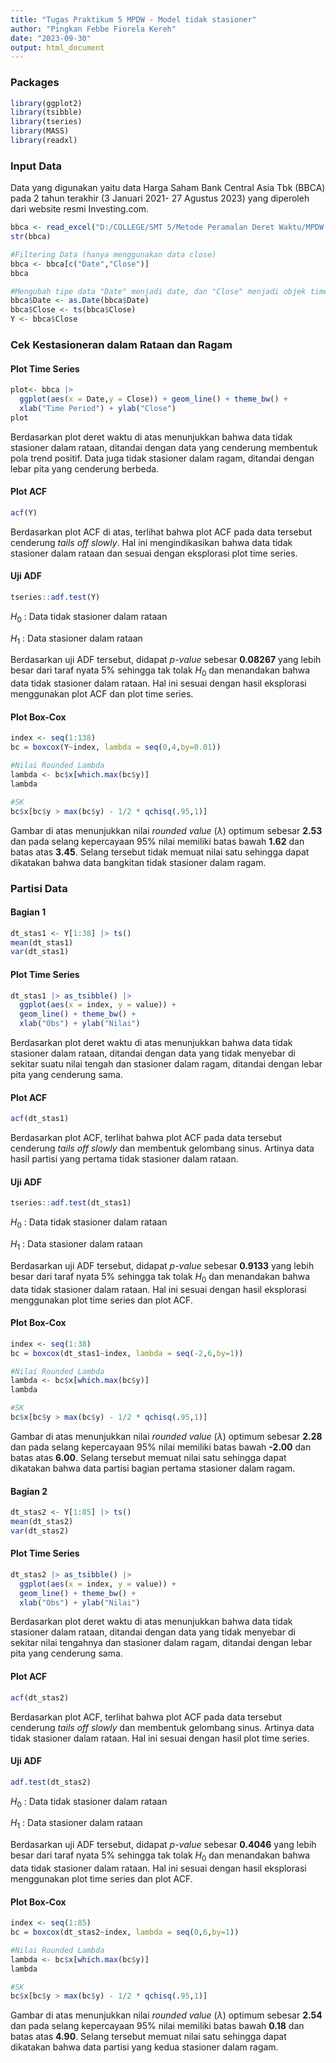 ---
title: "Tugas Praktikum 5 MPDW - Model tidak stasioner"
author: "Pingkan Febbe Fiorela Kereh"
date: "2023-09-30"
output: html_document
---

### Packages

```{r}
library(ggplot2)
library(tsibble)
library(tseries)
library(MASS)
library(readxl)
```

### Input Data

Data yang digunakan yaitu data Harga Saham Bank Central Asia Tbk (BBCA) pada 2 tahun terakhir (3 Januari 2021- 27 Agustus 2023) yang diperoleh dari website resmi Investing.com. 

```{r}
bbca <- read_excel("D:/COLLEGE/SMT 5/Metode Peramalan Deret Waktu/MPDW Tugas Praktikum/Data harga saham bca.xlsx")
str(bbca)
```

```{r}
#Filtering Data (hanya menggunakan data close)
bbca <- bbca[c("Date","Close")]
bbca
```

```{r}
#Mengubah tipe data "Date" menjadi date, dan "Close" menjadi objek time series
bbca$Date <- as.Date(bbca$Date)
bbca$Close <- ts(bbca$Close)
Y <- bbca$Close
```

### Cek Kestasioneran dalam Rataan dan Ragam

#### Plot Time Series

```{r}
plot<- bbca |> 
  ggplot(aes(x = Date,y = Close)) + geom_line() + theme_bw() +
  xlab("Time Period") + ylab("Close")
plot
```

Berdasarkan plot deret waktu di atas menunjukkan bahwa data tidak stasioner dalam rataan, ditandai dengan data yang cenderung membentuk pola trend positif. Data juga tidak stasioner dalam ragam, ditandai dengan lebar pita yang cenderung berbeda.

#### Plot ACF

```{r}
acf(Y)
```

Berdasarkan plot ACF di atas, terlihat bahwa plot ACF pada data tersebut cenderung *tails off slowly*. Hal ini mengindikasikan bahwa data tidak stasioner dalam rataan dan sesuai dengan eksplorasi plot time series.

#### Uji ADF

```{r}
tseries::adf.test(Y)
```

$H_0$ : Data tidak stasioner dalam rataan

$H_1$ : Data stasioner dalam rataan

Berdasarkan uji ADF tersebut, didapat *p-value* sebesar **0.08267** yang lebih besar dari taraf nyata 5% sehingga tak tolak $H_0$ dan menandakan bahwa data tidak stasioner dalam rataan. Hal ini sesuai dengan hasil eksplorasi menggunakan plot ACF dan plot time series.

#### Plot Box-Cox

```{r}
index <- seq(1:138)
bc = boxcox(Y~index, lambda = seq(0,4,by=0.01))

#Nilai Rounded Lambda
lambda <- bc$x[which.max(bc$y)]
lambda

#SK
bc$x[bc$y > max(bc$y) - 1/2 * qchisq(.95,1)]
```

Gambar di atas menunjukkan nilai *rounded value* ($\lambda$) optimum sebesar **2.53** dan pada selang kepercayaan 95% nilai memiliki batas bawah **1.62** dan batas atas **3.45**. Selang tersebut tidak memuat nilai satu sehingga dapat dikatakan bahwa data bangkitan tidak stasioner dalam ragam.

### Partisi Data

#### Bagian 1

```{r}
dt_stas1 <- Y[1:38] |> ts()
mean(dt_stas1)
var(dt_stas1)
```

#### Plot Time Series

```{r}
dt_stas1 |> as_tsibble() |> 
  ggplot(aes(x = index, y = value)) +
  geom_line() + theme_bw() +
  xlab("Obs") + ylab("Nilai")
```

Berdasarkan plot deret waktu di atas menunjukkan bahwa data tidak stasioner dalam rataan, ditandai dengan data yang tidak menyebar di sekitar suatu nilai tengah dan stasioner dalam ragam, ditandai dengan lebar pita yang cenderung sama.

#### Plot ACF

```{r}
acf(dt_stas1)
```

Berdasarkan plot ACF, terlihat bahwa plot ACF pada data tersebut cenderung *tails off slowly* dan membentuk gelombang sinus. Artinya data hasil partisi yang pertama tidak stasioner dalam rataan.

#### Uji ADF

```{r}
tseries::adf.test(dt_stas1)
```

$H_0$ : Data tidak stasioner dalam rataan

$H_1$ : Data stasioner dalam rataan

Berdasarkan uji ADF tersebut, didapat *p-value* sebesar **0.9133** yang lebih besar dari taraf nyata 5% sehingga tak tolak $H_0$ dan menandakan bahwa data tidak stasioner dalam rataan. Hal ini sesuai dengan hasil eksplorasi menggunakan plot time series dan plot ACF.

#### Plot Box-Cox

```{r}
index <- seq(1:38)
bc = boxcox(dt_stas1~index, lambda = seq(-2,6,by=1))

#Nilai Rounded Lambda
lambda <- bc$x[which.max(bc$y)]
lambda

#SK
bc$x[bc$y > max(bc$y) - 1/2 * qchisq(.95,1)]
```

Gambar di atas menunjukkan nilai *rounded value* ($\lambda$) optimum sebesar **2.28** dan pada selang kepercayaan 95% nilai memiliki batas bawah **-2.00** dan batas atas **6.00**. Selang tersebut memuat nilai satu sehingga dapat dikatakan bahwa data partisi bagian pertama stasioner dalam ragam.

#### Bagian 2

```{r}
dt_stas2 <- Y[1:85] |> ts()
mean(dt_stas2)
var(dt_stas2)
```

#### Plot Time Series

```{r}
dt_stas2 |> as_tsibble() |> 
  ggplot(aes(x = index, y = value)) +
  geom_line() + theme_bw() +
  xlab("Obs") + ylab("Nilai")
```

Berdasarkan plot deret waktu di atas menunjukkan bahwa data tidak stasioner dalam rataan, ditandai dengan data yang tidak menyebar di sekitar nilai tengahnya dan stasioner dalam ragam, ditandai dengan lebar pita yang cenderung sama.

#### Plot ACF

```{r}
acf(dt_stas2)
```

Berdasarkan plot ACF, terlihat bahwa plot ACF pada data tersebut cenderung *tails off slowly* dan membentuk gelombang sinus. Artinya data tidak stasioner dalam rataan. Hal ini sesuai dengan hasil plot time series.

#### Uji ADF

```{r}
adf.test(dt_stas2)
```

$H_0$ : Data tidak stasioner dalam rataan

$H_1$ : Data stasioner dalam rataan

Berdasarkan uji ADF tersebut, didapat *p-value* sebesar **0.4046** yang lebih besar dari taraf nyata 5% sehingga tak tolak $H_0$ dan menandakan bahwa data tidak stasioner dalam rataan. Hal ini sesuai dengan hasil eksplorasi menggunakan plot time series dan plot ACF.

#### Plot Box-Cox

```{r}
index <- seq(1:85)
bc = boxcox(dt_stas2~index, lambda = seq(0,6,by=1))

#Nilai Rounded Lambda
lambda <- bc$x[which.max(bc$y)]
lambda

#SK
bc$x[bc$y > max(bc$y) - 1/2 * qchisq(.95,1)]
```

Gambar di atas menunjukkan nilai *rounded value* ($\lambda$) optimum sebesar **2.54** dan pada selang kepercayaan 95% nilai memiliki batas bawah **0.18** dan batas atas **4.90**. Selang tersebut memuat nilai satu sehingga dapat dikatakan bahwa data partisi yang kedua stasioner dalam ragam.
